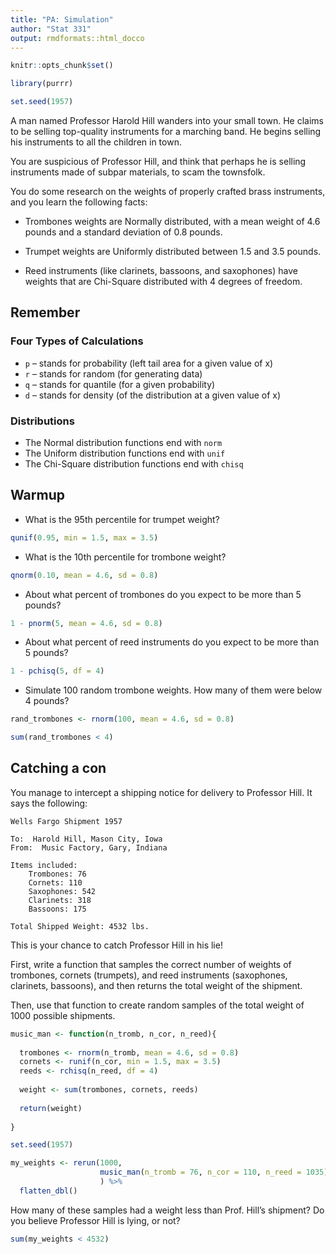 ```yaml
---
title: "PA: Simulation"
author: "Stat 331"
output: rmdformats::html_docco
---
```


```r
knitr::opts_chunk$set()

library(purrr)

set.seed(1957)
```

A man named Professor Harold Hill wanders into your small town.  He claims to be selling top-quality instruments for a marching band.  He begins selling his instruments to all the children in town.

You are suspicious of Professor Hill, and think that perhaps he is selling instruments made of subpar materials, to scam the townsfolk.

You do some research on the weights of properly crafted brass instruments, and you learn the following facts:

* Trombones weights are Normally distributed, with a mean weight of 4.6 pounds and a standard deviation of 0.8 pounds.

* Trumpet weights are Uniformly distributed between 1.5 and 3.5 pounds.

* Reed instruments (like clarinets, bassoons, and saxophones) have weights that 
are Chi-Square distributed with 4 degrees of freedom.

## Remember

### Four Types of Calculations

- `p` -- stands for probability (left tail area for a given value of x)
- `r` -- stands for random (for generating data)
- `q` -- stands for quantile (for a given probability)
- `d` -- stands for density (of the distribution at a given value of x)

### Distributions

- The Normal distribution functions end with `norm`
- The Uniform distribution functions end with `unif`
- The Chi-Square distribution functions end with `chisq`

## Warmup

* What is the 95th percentile for trumpet weight?

```r
qunif(0.95, min = 1.5, max = 3.5)
```

* What is the 10th percentile for trombone weight?

```r
qnorm(0.10, mean = 4.6, sd = 0.8)
```

* About what percent of trombones do you expect to be more than 5 pounds?

```r
1 - pnorm(5, mean = 4.6, sd = 0.8)
```

* About what percent of reed instruments do you expect to be more than 5 pounds?

```r
1 - pchisq(5, df = 4)
```

* Simulate 100 random trombone weights.  How many of them were below 4 pounds?

```r
rand_trombones <- rnorm(100, mean = 4.6, sd = 0.8)

sum(rand_trombones < 4)

```

## Catching a con

You manage to intercept a shipping notice for delivery to Professor Hill.  It says the following:


```
Wells Fargo Shipment 1957

To:  Harold Hill, Mason City, Iowa
From:  Music Factory, Gary, Indiana

Items included:
    Trombones: 76
    Cornets: 110
    Saxophones: 542
    Clarinets: 318
    Bassoons: 175
    
Total Shipped Weight: 4532 lbs.

```

This is your chance to catch Professor Hill in his lie!

First, write a function that samples the correct number of weights of trombones,
cornets (trumpets), and reed instruments (saxophones, clarinets, bassoons), and
then returns the total weight of the shipment.

Then, use that function to create random samples of the total weight of 1000 
possible shipments. 

```r
music_man <- function(n_tromb, n_cor, n_reed){
  
  trombones <- rnorm(n_tromb, mean = 4.6, sd = 0.8)
  cornets <- runif(n_cor, min = 1.5, max = 3.5)
  reeds <- rchisq(n_reed, df = 4)
  
  weight <- sum(trombones, cornets, reeds)
  
  return(weight)
  
}

set.seed(1957)

my_weights <- rerun(1000, 
                    music_man(n_tromb = 76, n_cor = 110, n_reed = 1035)
                    ) %>% 
  flatten_dbl()
```


How many of these samples had a weight less than Prof. Hill's shipment?
Do you believe Professor Hill is lying, or not?

```r
sum(my_weights < 4532)
```



